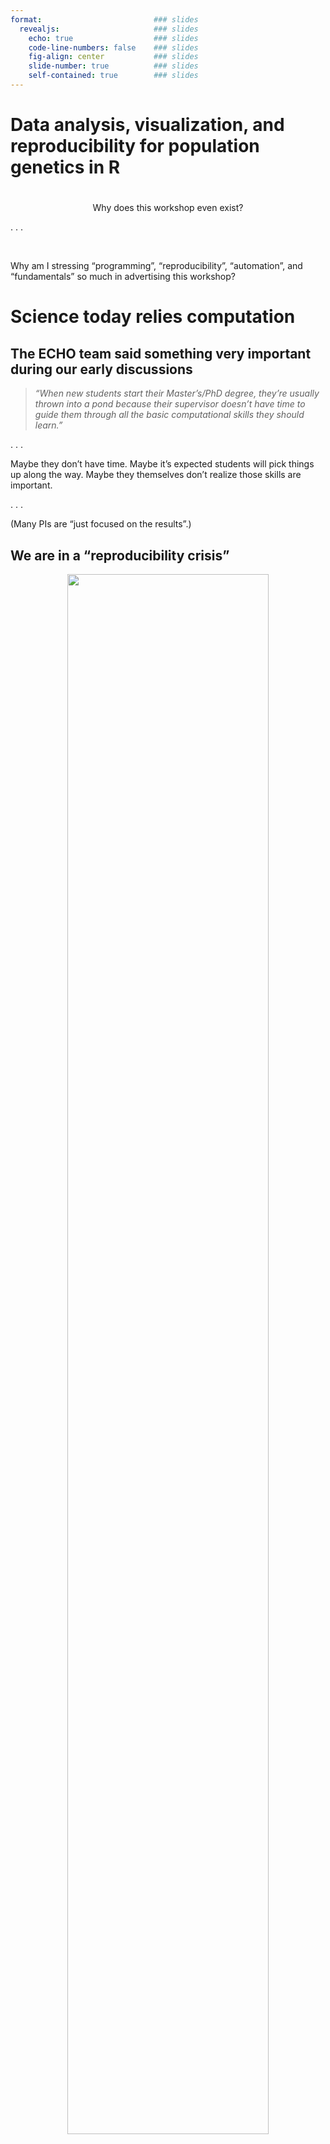 ```yaml
---
format:                         ### slides
  revealjs:                     ### slides
    echo: true                  ### slides
    code-line-numbers: false    ### slides
    fig-align: center           ### slides
    slide-number: true          ### slides
    self-contained: true        ### slides
---
```


# Data analysis, visualization, and reproducibility for population genetics in R

#

<center>Why does this workshop even exist?</center>

. . .

<br>

Why am I stressing "programming", "reproducibility", "automation", and
"fundamentals" so much in advertising this workshop?

# Science today relies computation

## The ECHO team said something very important during our early discussions


> _"When new students start their Master's/PhD degree, they're usually
thrown into a pond because their supervisor doesn't have time to
guide them through all the basic computational skills they should learn."_

. . .

Maybe they don't have time.
Maybe it's expected students will pick things up along the way.
Maybe they themselves don't realize those skills are important.

. . .

(Many PIs are "just focused on the results".)

## We are in a "reproducibility crisis"

<center>![](files/whoami/scholar_crisis.png){width="80%"}</center>

<br>

::: {.aside}
[https://en.wikipedia.org/wiki/Replication_crisis]()
:::

# Why even do science?

<center>(It should be about finding the truth about the world.)</center>

#

<center>

<h1>This guy sure likes to talk a lot.</h1>

<br>

<h2>Why should I listen to him?</h2>

</center>

## Who am I? --- a brief introduction

. . .

- I really like programming computers
  - I've been privileged to do it since I was a small kid
  - (Yes I was one of those "weird unpopular children")

. . .

- I did BSc. in Computer Science after high school

. . .

- I decided I don't want to work in an IT corporation.

. . .

- I loved physiology/immunology topics in House MD TV series

. . .

- To the horror of my mom, I did _another_ BSc. (Biochemistry)

## Who am I? --- a brief introduction

- I then did MSc in Cell Biology I realized I suck at lab work

. . .

- ... and I started missing programming again 🤦‍♀️

#

<center>

<h2>At the beginning I actually hated R!</h2>

</center>

. . .

<br>

But after seeing my colleagues used it to do amazing science (and beautiful
_ggplot2_ figures), I invested time into learning it.

#

<center>

<h2>I've been an R programming scientist for 10 years</h2>

</center>


## #1 teaching rule: _"know the audience"_


## #1 teaching rule: _"know the audience"_

<center>![](files/whoami/competence/competence.001.png)</center>

## #1 teaching rule: _"know the audience"_

<center>![](files/whoami/competence/competence.002.png)</center>

## #1 teaching rule: _"know the audience"_

<center>![](files/whoami/competence/competence.003.png)</center>

## To satisfy everyone...

<center>![](files/whoami/competence/competence.003.png)</center>

## To satisfy everyone...

<center>![](files/whoami/competence/competence.004.png)</center>

## To satisfy everyone...

<center>![](files/whoami/competence/competence.005.png)</center>
